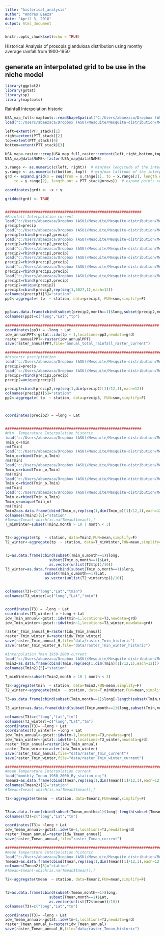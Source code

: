 ```yaml
---
title: "historical_analysis"
author: "Andres Baeza"
date: "April 3, 2018"
output: html_document
---
```


```r
knitr::opts_chunk$set(echo = TRUE)
```

Historical Analysis of prosopis glandulosa distribution using monthy average rainfall from 1900-1950

## generate an interpolated grid to be use in the niche model


```r
library(ggplot2)
library(gstat)
library(sp)
library(maptools)
```

Rainfall Interpolation historic
```r

USA_map_full<-maptools::readShapeSpatial("C:/Users/abaezaca/Dropbox (ASU)/Design Principles in CIS/maps_USA/tl_2017_us_state/tl_2017_us_state")
load("c:/Users/abaezaca/Dropbox (ASU)/Mesquite/Mesquite-distribution/Mesquite_distribution/PTT_stack_obj")

left=extent(PTT_stack)[1]
right=extent(PTT_stack)[2]
top=extent(PTT_stack)[4]
bottom=extent(PTT_stack)[3]

USA_map<-raster::crop(USA_map_full,raster::extent(left,right,bottom,top))
USA_map@data$NAME<-factor(USA_map@data$NAME)

x.range <- as.numeric(c(left, right))  # min/max longitude of the interpolation area
y.range <- as.numeric(c(bottom, top))  # min/max latitude of the interpolation area
grd <- expand.grid(x = seq(from = x.range[1], to = x.range[2], length.out =  PTT_stack@ncols), y = seq(from = y.range[1], 
    to = y.range[2], length.out = PTT_stack@nrows))  # expand points to grid

coordinates(grd) <- ~x + y

gridded(grd) <- TRUE


##############################################################
#Rainfall Interpolation current
load("c:/Users/abaezaca/Dropbox (ASU)/Mesquite/Mesquite-distribution/Mesquite_distribution/monlthy_precipitation_1950_2000_By_station_obj")
precip2=precip
load("c:/Users/abaezaca/Dropbox (ASU)/Mesquite/Mesquite-distribution/Mesquite_distribution/monlthy_precipitation_1950_2000_By_station_objB")
precip2=rbind(precip2,precip)
load("c:/Users/abaezaca/Dropbox (ASU)/Mesquite/Mesquite-distribution/Mesquite_distribution/monlthy_precipitation_1950_2000_By_station_objC")
precip2=rbind(precip2,precip)
load("c:/Users/abaezaca/Dropbox (ASU)/Mesquite/Mesquite-distribution/Mesquite_distribution/monlthy_precipitation_1950_2000_By_station_objD")
precip2=rbind(precip2,precip)
load("c:/Users/abaezaca/Dropbox (ASU)/Mesquite/Mesquite-distribution/Mesquite_distribution/monlthy_precipitation_1950_2000_By_station_objE")
precip2=rbind(precip2,precip)
load("c:/Users/abaezaca/Dropbox (ASU)/Mesquite/Mesquite-distribution/Mesquite_distribution/monlthy_precipitation_1950_2000_By_station_objF")
precip2=rbind(precip2,precip)
load("c:/Users/abaezaca/Dropbox (ASU)/Mesquite/Mesquite-distribution/Mesquite_distribution/monlthy_precipitation_1950_2000_By_station_objG")
precip2=rbind(precip2,precip)
precip2=unique(precip2)
precip3=cbind(precip2,rep(seq(1,5027,1),each=12))
colnames(precip3)[5]="station"
pp2<-aggregate( tp  ~ station, data=precip3, FUN=sum,simplify=F)


pp3=as.data.frame(cbind(subset(precip2,month==1)$long,subset(precip2,month==1)$Lat,as.vector(unlist(pp2$tp))))
colnames(pp3)=c("long","Lat","tp")

######################################################################
coordinates(pp3) = ~long + Lat
idw_annualPPT<-gstat::idw(tp ~ 1,locations=pp3,newdata=grd)
raster_annualPPT<-raster(idw_annualPPT)
save(raster_annualPPT,file="annual_total_rainfall_raster_current")

#######################################################################
#historic precipitation
load('c:/Users/abaezaca/Dropbox (ASU)/Mesquite/Mesquite-distribution/Mesquite_distribution/monlthy_precipitation_By_station_obj')
precip2=precip
load('c:/Users/abaezaca/Dropbox (ASU)/Mesquite/Mesquite-distribution/Mesquite_distribution/monlthy_precipitation_By_station_obj_2')
precip2=rbind(precip2,precip)
precip2=unique(precip2)

precip3=cbind(precip2,rep(seq(1,dim(precip2)[1]/12,1),each=12))
colnames(precip3)[5]="station"
pp2<-aggregate( tp  ~ station, data=precip3, FUN=sum,simplify=F)



coordinates(precip2) = ~long + Lat



```

```R
##############################################################
#Min. Temperature Interpolation historic
load('c:/Users/abaezaca/Dropbox (ASU)/Mesquite/Mesquite-distribution/Mesquite_distribution/monthly_Tmin_By_station_obj')
Tmin_o=Tmin
rm(Tmin)
load('c:/Users/abaezaca/Dropbox (ASU)/Mesquite/Mesquite-distribution/Mesquite_distribution/monthly_Tmin_By_station_obj2')
Tmin_o=rbind(Tmin_o,Tmin)
rm(Tmin)
load('c:/Users/abaezaca/Dropbox (ASU)/Mesquite/Mesquite-distribution/Mesquite_distribution/monthly_Tmin_By_station_obj3')
Tmin_o=rbind(Tmin_o,Tmin)
rm(Tmin)
load('c:/Users/abaezaca/Dropbox (ASU)/Mesquite/Mesquite-distribution/Mesquite_distribution/monthly_Tmin_By_station_obj4')
Tmin_o=rbind(Tmin_o,Tmin)
rm(Tmin)
load('c:/Users/abaezaca/Dropbox (ASU)/Mesquite/Mesquite-distribution/Mesquite_distribution/monthly_Tmin_By_station_obj5')
Tmin_o=rbind(Tmin_o,Tmin)
Tmin_o=unique(Tmin_o)
rm(Tmin)
Tmin2=as.data.frame(cbind(Tmin_o,rep(seq(1,dim(Tmin_o)[1]/12,1),each=12)))
colnames(Tmin2)[5]="station"
#Tmean=Tmean[-which(is.na(Tmean$tmean)),]
T_minWinter=subset(Tmin2,month > 10 | month < 3)


T2<-aggregate(tp  ~ station, data=Tmin2,FUN=mean,simplify=F)
T2_winter<-aggregate(tp  ~ station, data=T_minWinter,FUN=mean,simplify=F)


T3=as.data.frame(cbind(subset(Tmin_o,month==1)$long,
                    subset(Tmin_o,month==1)$Lat,
                    as.vector(unlist(T2$tp))/10))
T3_winter=as.data.frame(cbind(subset(Tmin_o,month==1)$long,
                  subset(Tmin_o,month==1)$Lat,
                  as.vector(unlist(T2_winter$tp))/10))


colnames(T3)=c("long","Lat","tmin")
colnames(T3_winter)=c("long","Lat","tmin")


coordinates(T3) = ~long + Lat
coordinates(T3_winter) = ~long + Lat
idw_Tmin_annual<-gstat::idw(tmin~1,locations=T3,newdata=grd)
idw_Tmin_winter<-gstat::idw(tmin~1,locations=T3_winter,newdata=grd)

raster_Tmin_annual_H=raster(idw_Tmin_annual)
raster_Tmin_winter_H=raster(idw_Tmin_winter)
save(raster_Tmin_annual_H,file="data/raster_Tmin_historic")
save(raster_Tmin_winter_H,file="data/raster_Tmin_winter_historic")

```



```R
#Interpolation Tmin 1950-2000 current
load('c:/Users/abaezaca/Dropbox (ASU)/Mesquite/Mesquite-distribution/Mesquite_distribution/monthly_Tmin_1950_2000_By_station_objB')
Tmin2=as.data.frame(cbind(Tmin,rep(seq(1,dim(Tmin)[1]/12,1),each=12)))
colnames(Tmin2)[5]="station"

T_minWinter=subset(Tmin2,month > 10 | month < 3)

T2<-aggregate(tmin  ~ station, data=Tmin2,FUN=mean,simplify=F)
T2_winter<-aggregate(tmin  ~ station, data=T_minWinter,FUN=mean,simplify=F)

T3=as.data.frame(cbind(subset(Tmin,month==1)$long[-length(subset(Tmin,month==1)$long)],subset(Tmin,month==1)$Lat[-length(subset(Tmean,month==1)$Lat)],as.vector(unlist(T2$tmin))))

T3_winter=as.data.frame(cbind(subset(Tmin,month==1)$long,subset(Tmin,month==1)$Lat,as.vector(unlist(T2_winter$tmin))))

colnames(T3)=c("long","Lat","tm")
colnames(T3_winter)=c("long","Lat","tm")
coordinates(T3)= ~long + Lat
coordinates(T3_winter)= ~long + Lat
idw_Tmin_annual<-gstat::idw(tm~1,locations=T3,newdata=grd)
idw_Tmin_winter<-gstat::idw(tm~1,locations=T3_winter,newdata=grd)
raster_Tmin_annual=raster(idw_Tmin_annual)
raster_Tmin_winter=raster(idw_Tmin_winter)
save(raster_Tmin_annual,file="data/raster_Tmin_current")
save(raster_Tmin_winter,file="data/raster_Tmin_winter_current")

```

```R
###########################################################################
#mean Temperature Interpolation current
load("monthly_Tmean_1950_2000_By_station_obj")
Tmean2=as.data.frame(cbind(Tmean,rep(seq(1,dim(Tmean)[1]/12,1),each=12)))
colnames(Tmean2)[5]="station"
#Tmean=Tmean[-which(is.na(Tmean$tmean)),]

T2<-aggregate(tmean  ~ station, data=Tmean2,FUN=mean,simplify=F)


T3=as.data.frame(cbind(subset(Tmean,month==1)$long[-length(subset(Tmean,month==1)$long)],subset(Tmean,month==1)$Lat[-length(subset(Tmean,month==1)$Lat)],as.vector(unlist(T2$tmean))))
colnames(T3)=c("long","Lat","tm")

coordinates(T3)= ~long + Lat
idw_Tmean_annual<-gstat::idw(tm~1,locations=T3,newdata=grd)
raster_Tmean_annual=raster(idw_Tmean_annual)
save(raster_Tmean_annual,file="raster_Tmean_current")

```


```R
###########################################################################
#mean Temperature Interpolation historic
load("c:/Users/abaezaca/Dropbox (ASU)/Mesquite/Mesquite-distribution/Mesquite_distribution/monthly_Tmean_1900_1950_By_station_obj")
Tmean2=as.data.frame(cbind(Tmean,rep(seq(1,dim(Tmean)[1]/12,1),each=12)))
colnames(Tmean2)[5]="station"
#Tmean=Tmean[-which(is.na(Tmean$tmean)),]

T2<-aggregate(tmean  ~ station, data=Tmean2,FUN=mean,simplify=F)


T3=as.data.frame(cbind(subset(Tmean,month==1)$long,
                    subset(Tmean,month==1)$Lat,
                    as.vector(unlist(T2$tmean))/10))
colnames(T3)=c("long","Lat","tm")

coordinates(T3)= ~long + Lat
idw_Tmean_annual<-gstat::idw(tm~1,locations=T3,newdata=grd)
raster_Tmean_annual_H=raster(idw_Tmean_annual)
save(raster_Tmean_annual_H,file="data/raster_Tmean_historic")

```

